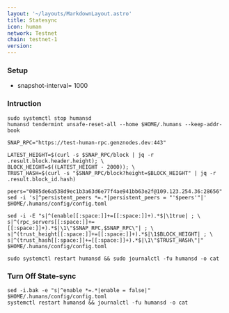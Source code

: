 ```yaml
---
layout: '~/layouts/MarkdownLayout.astro'
title: Statesync
icon: human
network: Testnet
chain: testnet-1
version: 
---
```

### Setup

- snapshot-interval= 1000

### Intruction

```
sudo systemctl stop humansd
humansd tendermint unsafe-reset-all --home $HOME/.humans --keep-addr-book

SNAP_RPC="https://test-human-rpc.genznodes.dev:443"

LATEST_HEIGHT=$(curl -s $SNAP_RPC/block | jq -r .result.block.header.height); \
BLOCK_HEIGHT=$((LATEST_HEIGHT - 2000)); \
TRUST_HASH=$(curl -s "$SNAP_RPC/block?height=$BLOCK_HEIGHT" | jq -r .result.block_id.hash)

peers="0085de6a538d9ec1b3a63d6e77f4ae941bb63e2f@109.123.254.36:28656"
sed -i 's|^persistent_peers *=.*|persistent_peers = "'$peers'"|' $HOME/.humans/config/config.toml

sed -i -E "s|^(enable[[:space:]]+=[[:space:]]+).*$|\1true| ; \
s|^(rpc_servers[[:space:]]+=[[:space:]]+).*$|\1\"$SNAP_RPC,$SNAP_RPC\"| ; \
s|^(trust_height[[:space:]]+=[[:space:]]+).*$|\1$BLOCK_HEIGHT| ; \
s|^(trust_hash[[:space:]]+=[[:space:]]+).*$|\1\"$TRUST_HASH\"|" $HOME/.humans/config/config.toml

sudo systemctl restart humansd && sudo journalctl -fu humansd -o cat
```

### Turn Off State-sync
```
sed -i.bak -e "s|^enable *=.*|enable = false|" $HOME/.humans/config/config.toml
systemctl restart humansd && journalctl -fu humansd -o cat
```